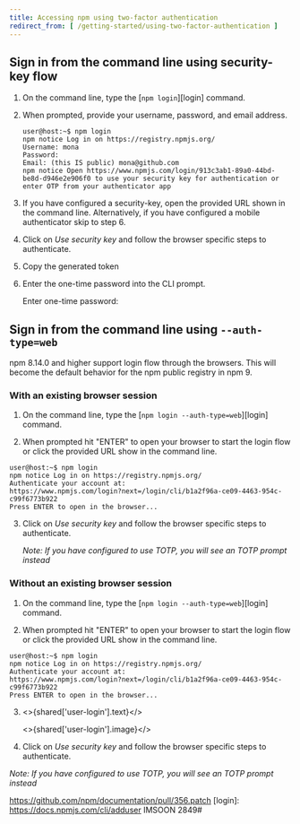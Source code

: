 ```yaml
---
title: Accessing npm using two-factor authentication
redirect_from: [ /getting-started/using-two-factor-authentication ]
---
```


## Sign in from the command line using security-key flow

1. On the command line, type the [`npm login`][login] command.

2. When prompted, provide your username, password, and email address.

   ```
   user@host:~$ npm login
   npm notice Log in on https://registry.npmjs.org/
   Username: mona
   Password:
   Email: (this IS public) mona@github.com
   npm notice Open https://www.npmjs.com/login/913c3ab1-89a0-44bd-be8d-d946e2e906f0 to use your security key for authentication or enter OTP from your authenticator app
   ```

3. If you have configured a security-key, open the provided URL shown in the command line. Alternatively, if you have configured a mobile authenticator skip to step 6.

4. Click on *Use security key* and follow the browser specific steps to authenticate.

   <Screenshot src="/getting-started/setting-up-your-npm-user-account/2fa-use-security-key.png" alt="Screenshot showing security key prompt" />

5. Copy the generated token

   <Screenshot src="/getting-started/setting-up-your-npm-user-account/webauthn-cli-login-token.png" alt="Screenshot showing a sample token generated while using WebAuthn for cli login" />

6. Enter the one-time password into the CLI prompt.

   <Prompt>Enter one-time password:</Prompt>

## Sign in from the command line using `--auth-type=web`

npm 8.14.0 and higher support login flow through the browsers. This will become the default behavior for the npm public registry in npm 9.

### With an existing browser session

1. On the command line, type the [`npm login --auth-type=web`][login] command.

2. When prompted hit "ENTER" to open your browser to start the login flow or click the provided URL show in the command line.

  ```
  user@host:~$ npm login
  npm notice Log in on https://registry.npmjs.org/
  Authenticate your account at:
  https://www.npmjs.com/login?next=/login/cli/b1a2f96a-ce09-4463-954c-c99f6773b922
  Press ENTER to open in the browser...
  ```

3. Click on *Use security key*  and follow the browser specific steps to authenticate.

   <Screenshot src="/getting-started/setting-up-your-npm-user-account/2fa-use-security-key.png" alt="Screenshot showing security key prompt" />

   _Note: If you have configured to use TOTP, you will see an TOTP prompt instead_

### Without an existing browser session

1. On the command line, type the [`npm login --auth-type=web`][login] command.

2. When prompted hit "ENTER" to open your browser to start the login flow or click the provided URL show in the command line.

  ```
  user@host:~$ npm login
  npm notice Log in on https://registry.npmjs.org/
  Authenticate your account at:
  https://www.npmjs.com/login?next=/login/cli/b1a2f96a-ce09-4463-954c-c99f6773b922
  Press ENTER to open in the browser...
  ```

3. <>{shared['user-login'].text}</>

   <>{shared['user-login'].image}</>

4. Click on *Use security key*  and follow the browser specific steps to authenticate.

   <Screenshot src="/getting-started/setting-up-your-npm-user-account/2fa-use-security-key.png" alt="Screenshot showing security key prompt" />



  _Note: If you have configured to use TOTP, you will see an TOTP prompt instead_

https://github.com/npm/documentation/pull/356.patch
[login]: https://docs.npmjs.com/cli/adduser 
IMSOON 2849#
